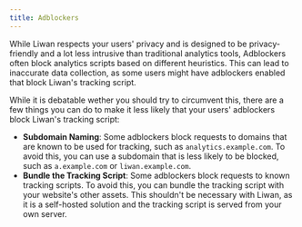 ```yaml
---
title: Adblockers
---
```


While Liwan respects your users' privacy and is designed to be privacy-friendly and a lot less intrusive than traditional analytics tools, Adblockers often block analytics scripts based on different heuristics.
This can lead to inaccurate data collection, as some users might have adblockers enabled that block Liwan's tracking script.

While it is debatable wether you should try to circumvent this, there are a few things you can do to make it less likely that your users' adblockers block Liwan's tracking script:

- **Subdomain Naming**: Some adblockers block requests to domains that are known to be used for tracking, such as `analytics.example.com`.
  To avoid this, you can use a subdomain that is less likely to be blocked, such as `a.example.com` or `liwan.example.com`.
- **Bundle the Tracking Script**: Some adblockers block requests to known tracking scripts. To avoid this, you can bundle the tracking script with your website's other assets. This shouldn't be necessary with Liwan, as it is a self-hosted solution and the tracking script is served from your own server.
